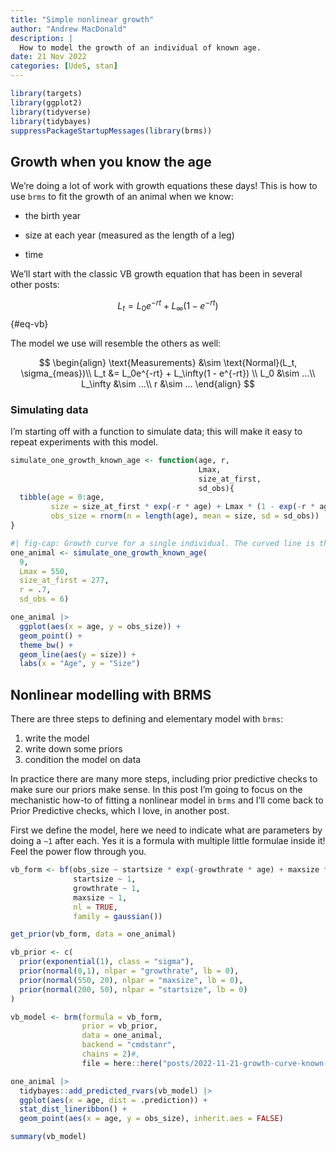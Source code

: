 ```yaml
---
title: "Simple nonlinear growth"
author: "Andrew MacDonald"
description: |
  How to model the growth of an individual of known age.
date: 21 Nov 2022
categories: [UdeS, stan]
---
```


```r
library(targets)
library(ggplot2)
library(tidyverse)
library(tidybayes)
suppressPackageStartupMessages(library(brms))
```

## Growth when you know the age

We're doing a lot of work with growth equations these days! This is how to use `brms` to fit the growth of an animal when we know:

-   the birth year

-   size at each year (measured as the length of a leg)

-   time

We'll start with the classic VB growth equation that has been in several other posts:

$$
L_t = L_0e^{-rt} + L_\infty(1 - e^{-rt})
$$ {#eq-vb}

The model we use will resemble the others as well:

$$
\begin{align}
\text{Measurements} &\sim \text{Normal}(L_t, \sigma_{meas})\\
L_t &= L_0e^{-rt} + L_\infty(1 - e^{-rt}) \\
L_0 &\sim ...\\
L_\infty &\sim ...\\
r &\sim ...
\end{align}
$$

### Simulating data

I'm starting off with a function to simulate data; this will make it easy to repeat experiments with this model.

```r
simulate_one_growth_known_age <- function(age, r,
                                          Lmax,
                                          size_at_first,
                                          sd_obs){
  tibble(age = 0:age,
         size = size_at_first * exp(-r * age) + Lmax * (1 - exp(-r * age)),
         obs_size = rnorm(n = length(age), mean = size, sd = sd_obs))
}
```

```r
#| fig-cap: Growth curve for a single individual. The curved line is the true size, and the dots are observations around it. The observations are taken in the field while the semi-tranquilized animal is struggling, so they show some slight variation.
one_animal <- simulate_one_growth_known_age(
  9,
  Lmax = 550,
  size_at_first = 277,
  r = .7, 
  sd_obs = 6)

one_animal |> 
  ggplot(aes(x = age, y = obs_size)) + 
  geom_point() + 
  theme_bw() + 
  geom_line(aes(y = size)) + 
  labs(x = "Age", y = "Size") 
```

## Nonlinear modelling with BRMS

There are three steps to defining and elementary model with `brms`:

1.  write the model
2.  write down some priors
3.  condition the model on data

In practice there are many more steps, including prior predictive checks to make sure our priors make sense. In this post I'm going to focus on the mechanistic how-to of fitting a nonlinear model in `brms` and I'll come back to Prior Predictive checks, which I love, in another post.

First we define the model, here we need to indicate what are parameters by doing a `~1` after each. Yes it is a formula with multiple little formulae inside it! Feel the power flow through you.

```r

vb_form <- bf(obs_size ~ startsize * exp(-growthrate * age) + maxsize * (1 - exp(-growthrate * age)),
              startsize ~ 1, 
              growthrate ~ 1,
              maxsize ~ 1,
              nl = TRUE,
              family = gaussian())

get_prior(vb_form, data = one_animal)

vb_prior <- c(
  prior(exponential(1), class = "sigma"),
  prior(normal(0,1), nlpar = "growthrate", lb = 0),
  prior(normal(550, 20), nlpar = "maxsize", lb = 0),
  prior(normal(200, 50), nlpar = "startsize", lb = 0)
)

vb_model <- brm(formula = vb_form,
                prior = vb_prior, 
                data = one_animal, 
                backend = "cmdstanr",
                chains = 2)#, 
                file = here::here("posts/2022-11-21-growth-curve-known-age/vb_model.rds"))
```

```r
one_animal |> 
  tidybayes::add_predicted_rvars(vb_model) |> 
  ggplot(aes(x = age, dist = .prediction)) + 
  stat_dist_lineribbon() + 
  geom_point(aes(x = age, y = obs_size), inherit.aes = FALSE) 
```

```r
summary(vb_model)
```
